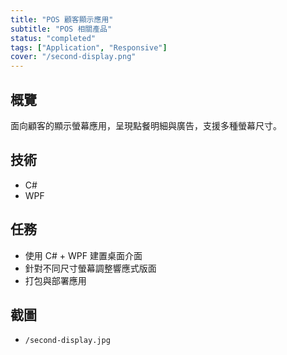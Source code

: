 ```yaml
---
title: "POS 顧客顯示應用"
subtitle: "POS 相關產品"
status: "completed"
tags: ["Application", "Responsive"]
cover: "/second-display.png"
---
```


## 概覽

面向顧客的顯示螢幕應用，呈現點餐明細與廣告，支援多種螢幕尺寸。

## 技術

- C#
- WPF

## 任務

- 使用 C# + WPF 建置桌面介面
- 針對不同尺寸螢幕調整響應式版面
- 打包與部署應用

## 截圖

- `/second-display.jpg`
